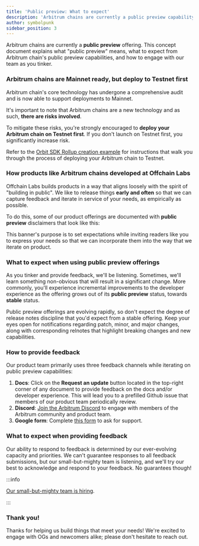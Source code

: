 ```yaml
---
title: 'Public preview: What to expect'
description: 'Arbitrum chains are currently a public preview capability. This concept document explains what this means, and what to expect from public preview capabilities.'
author: symbolpunk
sidebar_position: 3
---
```


Arbitrum chains are currently a **public preview** offering. This concept document explains what "public preview" means, what to expect from Arbitrum chain's public preview capabilities, and how to engage with our team as you tinker.

### Arbitrum chains are Mainnet ready, but deploy to Testnet first

Arbitrum chain's core technology has undergone a comprehensive audit and is now able to support deployments to Mainnet.

It's important to note that Arbitrum chains are a new technology and as such, **there are risks involved**.

To mitigate these risks, you're strongly encouraged to **deploy your Arbitrum chain on Testnet first**. If you don't launch on Testnet first, you significantly increase risk.

Refer to the [Orbit SDK Rollup creation example](https://github.com/OffchainLabs/arbitrum-orbit-sdk/tree/main/examples/create-rollup-eth) for instructions that walk you through the process of deploying your Arbitrum chain to Testnet.

### How products like Arbitrum chains developed at Offchain Labs

Offchain Labs builds products in a way that aligns loosely with the spirit of "building in public". We like to release things **early and often** so that we can capture feedback and iterate in service of your needs, as empirically as possible.

To do this, some of our product offerings are documented with **public preview** disclaimers that look like this:

This banner's purpose is to set expectations while inviting readers like you to express your needs so that we can incorporate them into the way that we iterate on product.

### What to expect when using public preview offerings

As you tinker and provide feedback, we'll be listening. Sometimes, we'll learn something non-obvious that will result in a significant change. More commonly, you'll experience incremental improvements to the developer experience as the offering grows out of its **public preview** status, towards **stable** status.

Public preview offerings are evolving rapidly, so don't expect the degree of release notes discipline that you'd expect from a stable offering. Keep your eyes open for notifications regarding patch, minor, and major changes, along with corresponding relnotes that highlight breaking changes and new capabilities.

### How to provide feedback

Our product team primarily uses three feedback channels while iterating on public preview capabilities:

1.  **Docs**: Click on the **Request an update** button located in the top-right corner of any document to provide feedback on the docs and/or developer experience. This will lead you to a prefilled Github issue that members of our product team periodically review.
2.  **Discord**: [Join the Arbitrum Discord](https://discord.gg/arbitrum) to engage with members of the Arbitrum community and product team.
3.  **Google form**: Complete [this form](http://bit.ly/3yy6EUK) to ask for support.

### What to expect when providing feedback

Our ability to respond to feedback is determined by our ever-evolving capacity and priorities. We can't guarantee responses to all feedback submissions, but our small-but-mighty team is listening, and we'll try our best to acknowledge and respond to your feedback. No guarantees though!

:::info

[Our small-but-mighty team is hiring](https://jobs.lever.co/offchainlabs).

:::

### Thank you!

Thanks for helping us build things that meet your needs! We're excited to engage with OGs and newcomers alike; please don't hesitate to reach out.
